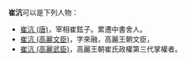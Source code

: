 '''崔沆'''可以是下列人物：
* [[崔沆_(唐)|崔沆 (唐)]]，宰相崔鉉子。累遷中書舍人。
* [[崔沆_(高麗文臣)|崔沆 (高麗文臣)]]，字來融，高麗王朝文臣，
* [[崔沆_(高麗武臣)|崔沆 (高麗武臣)]]，高麗王朝崔氏政權第三代掌權者。

{{disambig|H沆|Cat=二字崔姓人名消歧义}}